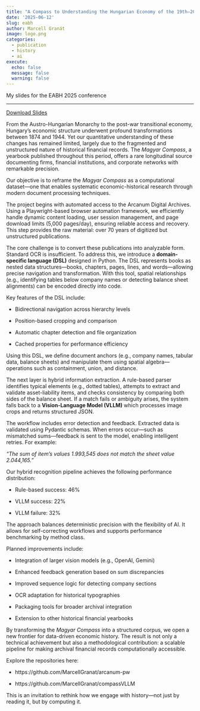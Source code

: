 ```yaml
---
title: "A Compass to Understanding the Hungarian Economy of the 19th–20th Centuries"
date: '2025-06-12'
slug: eabh
author: Marcell Granát
image: logo.png
categories: 
  - publication
  - history
  - ai
execute: 
  echo: false
  message: false
  warning: false
---
```


My slides for the EABH 2025 conference

------------------------------------------------------------------------

<a href="https://raw.githubusercontent.com/MarcellGranat/website/main/posts/eabh2025/eabh_small.pdf" download class="btn btn-primary">Download Slides</a>

From the Austro-Hungarian Monarchy to the post-war transitional economy, Hungary’s economic structure underwent profound transformations between 1874 and 1944. Yet our quantitative understanding of these changes has remained limited, largely due to the fragmented and unstructured nature of historical financial records. The *Magyar Compass*, a yearbook published throughout this period, offers a rare longitudinal source documenting firms, financial institutions, and corporate networks with remarkable precision.

Our objective is to reframe the *Magyar Compass* as a computational dataset—one that enables systematic economic-historical research through modern document processing techniques.

The project begins with automated access to the Arcanum Digital Archives. Using a Playwright-based browser automation framework, we efficiently handle dynamic content loading, user session management, and page download limits (5,000 pages/day), ensuring reliable access and recovery. This step provides the raw material: over 70 years of digitized but unstructured publications.

The core challenge is to convert these publications into analyzable form. Standard OCR is insufficient. To address this, we introduce a **domain-specific language (DSL)** designed in Python. The DSL represents books as nested data structures—books, chapters, pages, lines, and words—allowing precise navigation and transformation. With this tool, spatial relationships (e.g., identifying tables below company names or detecting balance sheet alignments) can be encoded directly into code.

Key features of the DSL include:

-   Bidirectional navigation across hierarchy levels

-   Position-based cropping and comparison

-   Automatic chapter detection and file organization

-   Cached properties for performance efficiency

Using this DSL, we define document anchors (e.g., company names, tabular data, balance sheets) and manipulate them using spatial algebra—operations such as containment, union, and distance.

The next layer is hybrid information extraction. A rule-based parser identifies typical elements (e.g., dotted tables), attempts to extract and validate asset-liability items, and checks consistency by comparing both sides of the balance sheet. If a match fails or ambiguity arises, the system falls back to a **Vision-Language Model (VLLM)** which processes image crops and returns structured JSON.

The workflow includes error detection and feedback. Extracted data is validated using Pydantic schemas. When errors occur—such as mismatched sums—feedback is sent to the model, enabling intelligent retries. For example:

*“The sum of item’s values 1.993,545 does not match the sheet value 2.044,165.”*

Our hybrid recognition pipeline achieves the following performance distribution:

-   Rule-based success: 46%

-   VLLM success: 22%

-   VLLM failure: 32%

The approach balances deterministic precision with the flexibility of AI. It allows for self-correcting workflows and supports performance benchmarking by method class.

Planned improvements include:

-   Integration of larger vision models (e.g., OpenAI, Gemini)

-   Enhanced feedback generation based on sum discrepancies

-   Improved sequence logic for detecting company sections

-   OCR adaptation for historical typographies

-   Packaging tools for broader archival integration

-   Extension to other historical financial yearbooks

By transforming the *Magyar Compass* into a structured corpus, we open a new frontier for data-driven economic history. The result is not only a technical achievement but also a methodological contribution: a scalable pipeline for making archival financial records computationally accessible.

Explore the repositories here:

-   https://github.com/MarcellGranat/arcanum-pw

-   https://github.com/MarcellGranat/compassVLLM

This is an invitation to rethink how we engage with history—not just by reading it, but by computing it.
